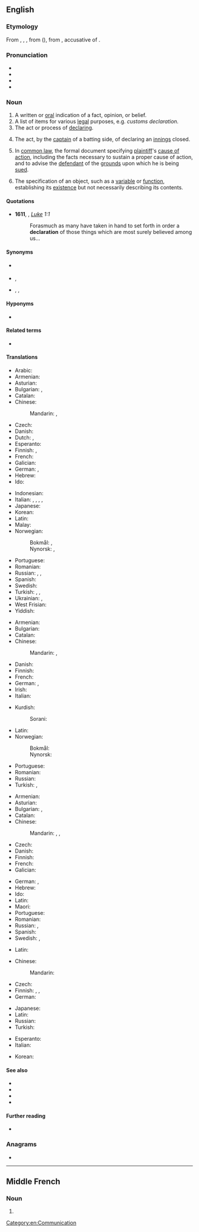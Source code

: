 {{also|déclaration}}
==English==

===Etymology===
From {{inh|en|enm|declaration}}, {{m|enm|declaracion}}, {{m|enm|declaracioun}}, from {{der|en|fro|declaration}} ({{cog|fr|déclaration}}), from {{der|en|la|dēclārātiōnem}}, accusative of {{der|en|la|dēclārātiō}}.

===Pronunciation===
* {{IPA|en|/ˌdɛkləˈɹeɪʃən/}}
* {{audio|en|en-us-declaration.ogg|Audio (US)}}
* {{audio|en|en-au-declaration.ogg|Audio (AU)}}
* {{rhymes|en|eɪʃən}}

===Noun===
{{en-noun|~}}

# A written or [[oral]] indication of a fact, opinion, or belief.
# A list of items for various [[legal]] purposes, e.g. ''customs declaration.''
# The act or process of [[declare|declaring]].
# {{lb|en|cricket}} The act, by the [[captain]] of a batting side, of declaring an [[innings]] closed.
# {{lb|en|legal}} In [[common law]], the formal document specifying [[plaintiff]]'s [[cause of action]], including the facts necessary to sustain a proper cause of action, and to advise the [[defendant]] of the [[grounds]] upon which he is being [[sued]].
# {{lb|en|computing}} The specification of an object, such as a [[variable]] or [[function]], establishing its [[existence]] but not necessarily describing its contents.

====Quotations====
* '''1611''', {{w|King James Version of the Bible}}, ''[[s:Bible (King James)/Luke|Luke]] 1:1''
*: Forasmuch as many have taken in hand to set forth in order a '''declaration''' of those things which are most surely believed among us...

====Synonyms====
* {{sense|act or process of declaring}} {{l|en|notice}}
* {{sense|list of items for legal purposes}} {{l|en|notice}}, {{l|en|statement}}
* {{sense|written or oral indication}} {{l|en|avowal}}, {{l|en|notice}}, {{l|en|statement}}

====Hyponyms====
* {{sense|computing}} {{l|en|forward declaration}}

====Related terms====
* {{l|en|declare}}

====Translations====
{{trans-top|written or oral indication of a fact, opinion, or belief}}
* Arabic: {{t|ar|إِعْلَان|m}}
* Armenian: {{t+|hy|հայտարարություն}}
* Asturian: {{t|ast|declaración|f}}
* Bulgarian: {{t+|bg|заявление|n}}, {{t+|bg|декларация|f}}
* Catalan: {{t+|ca|declaració|f}}
* Chinese:
*: Mandarin: {{t+|cmn|聲明}}, {{t+|cmn|声明|tr=shēngmíng}}
* Czech: {{t+|cs|prohlášení|n}}
* Danish: {{t|da|erklæring|c}}
* Dutch: {{t+|nl|verklaring|f}}, {{t+|nl|declaratie|f}}
* Esperanto: {{t|eo|deklaracio}}
* Finnish: {{t+|fi|julistus}}, {{t+|fi|tiedoksianto}}
* French: {{t+|fr|déclaration|f}}
* Galician: {{t+|gl|declaración|f}}
* German: {{t+|de|Erklärung|f}}, {{t+|de|Deklaration|f}}
* Hebrew: {{t|he|הצהרה|tr=hatzhara|f}}
* Ido: {{t+|io|deklaro}}
{{trans-mid}}
* Indonesian: {{t+|id|deklarasi}}
* Italian: {{t+|it|dichiarazione|f}}, {{t+|it|asserzione|f}}, {{t+|it|voto|m}}, {{t+|it|conferma|f}}, {{t+|it|enunciazione|f}}
* Japanese: {{t+|ja|宣言|tr=せんげん, sengen}}
* Korean: {{t+|ko|선언}}
* Latin: {{t|la|fatum|n}}
* Malay: {{t|ms|perisytiharan}}
* Norwegian:
*: Bokmål: {{t+|nb|erklæring|m|f}}, {{t+|nb|deklarasjon|m}}
*: Nynorsk: {{t|nn|erklæring|f}}, {{t|nn|deklarasjon|m}}
* Portuguese: {{t+|pt|declaração|f}}
* Romanian: {{t+|ro|declarație|f}}
* Russian: {{t+|ru|заявле́ние|n}}, {{t+|ru|деклара́ция|f}}, {{t|ru|яйца блядь}}
* Spanish: {{t+|es|declaración|f}}
* Swedish: {{t+|sv|tillkännagivande}}
* Turkish: {{t+|tr|açıklama}}, {{t+|tr|deklarasyon}}, {{t+|tr|bildiri}}
* Ukrainian: {{t|uk|заява|tr=ზაჲავა}}, {{t|uk|декларація|tr=deklaracija}}
* West Frisian: {{t|fy|ferklearring|c}}
* Yiddish: {{t|yi|דעקלאַראַציע|f}}
{{trans-bottom}}

{{trans-top|list of items for various legal purposes}}
* Armenian: {{t+|hy|հայտարարագիր}}
* Bulgarian: {{t+|bg|декларация|f}}
* Catalan: {{t+|ca|declaració|f}}
* Chinese:
*: Mandarin: {{t+|cmn|報單}}, {{t+|cmn|报单|tr=bàodān}}
* Danish: {{t|da|deklaration|c}}
* Finnish: {{t+|fi|selvitys}}
* French: {{t+|fr|déclaration|f}}
* German: {{t+|de|Erklärung|f}}, {{t+|de|Deklaration|f}}
* Irish: {{t|ga|dearbhú|m}}
* Italian: {{t+|it|elenco|m}}
{{trans-mid}}
* Kurdish:
*: Sorani: {{t+|ku|بەیان}}
* Latin: {{t|la|fatum|n}}
* Norwegian:
*: Bokmål: {{t+|nb|deklarasjon|m}}
*: Nynorsk: {{t|nn|deklarasjon|m}}
* Portuguese: {{t+|pt|declaração|f}}
* Romanian: {{t+|ro|declarație|f}}
* Russian: {{t+|ru|деклара́ция|f}}
* Turkish: {{t+|tr|beyanat}}, {{t+|tr|bildirge}}
{{trans-bottom}}

{{trans-top|act or process of declaring}}
* Armenian: {{t+|hy|հայտարարում}}
* Asturian: {{t|ast|declaración|f}}
* Bulgarian: {{t|bg|заявяване|n}}, {{t+|bg|деклариране|n}}
* Catalan: {{t+|ca|declaració|f}}
* Chinese:
*: Mandarin: {{t+|cmn|報單}}, {{t+|cmn|报单|tr=bàodān}}, {{t+|cmn|宣言|tr=xuānyán}}
* Czech: {{t|cs|vyhlášení|n}}
* Danish: {{t|da|deklaration|c}}
* Finnish: {{t+|fi|julistus}}
* French: {{t+|fr|déclaration|f}}
* Galician: {{t+|gl|declaración|f}}
{{trans-mid}}
* German: {{t+|de|Erklärung|f}}, {{t+|de|Deklaration|f}}
* Hebrew: {{t|he|הצהרה|tr=hatzhara|f}}
* Ido: {{t+|io|deklaro}}
* Latin: {{t|la|fatum|n}}
* Maori: {{t|mi|whakapuakanga}}
* Portuguese: {{t+|pt|declaração|f}}
* Romanian: {{t+|ro|declarare|f}}
* Russian: {{t+|ru|заявле́ние|n}}, {{t+|ru|объявле́ние|n}}
* Spanish: {{t+|es|declaración|f}}
* Swedish: {{t+|sv|förklara}}, {{t+|sv|deklarera}}
{{trans-bottom}}

{{trans-top|(cricket) act, by the captain of a batting side, of declaring an innings closed}}
* Latin: {{t|la|fatum|n}}
{{trans-mid}}
{{trans-bottom}}

{{trans-top|specification of a variables type}}
* Chinese:
*: Mandarin: {{t-needed|cmn}}
* Czech: {{t|cs|deklarace|f}}
* Finnish: {{t+|fi|esittely}}, {{t|fi|[[muuttujan]] [[tyypin]] [[määrittely]]}}, {{t|fi|deklaraatio}}
* German: {{t+|de|Deklaration|f}}
{{trans-mid}}
* Japanese: {{t-needed|ja}}
* Latin: {{t|la|fatum|n}}
* Russian: {{t+|ru|объявле́ние|n}}
* Turkish: {{t|tr|açıklayıcı deyim}}
{{trans-bottom}}

{{checktrans-top}}
* Esperanto: {{t-check|eo|deklaro}}
* Italian: {{t+check|it|dichiarazione|f}}
{{trans-mid}}
* Korean: {{t+check|ko|선언}}
{{trans-bottom}}

====See also====
* {{l|en|complaint}}
* {{l|en|customs declaration}}
* {{l|en|statutory}}
* {{l|en|statutory declaration}}

====Further reading====
* {{projectlink|wikipedia}}

===Anagrams===
* {{anagrams|en|a=aacdeilnort|indacaterol|redactional}}

[[Category:en:Communication]]

----

==Middle French==

===Noun===
{{frm-noun|f}}

# {{l|en|declaration}}